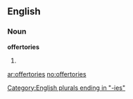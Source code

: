 ==English==

===Noun===
'''offertories'''

# {{plural of|[[offertory]]}}

[[Category:English plurals ending in "-ies"]]

[[ar:offertories]]
[[no:offertories]]